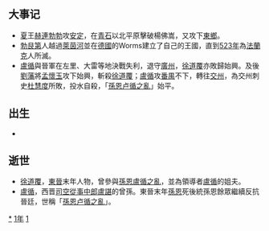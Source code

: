 {{yearTOC|411|东晋'''[[义熙_(晋安帝)|义熙]]七年'''；后秦'''[[弘始|弘始]]十三年'''；北魏'''[[永兴_(北魏明元帝)|永兴]]三年'''；北凉'''[[永安_(沮渠蒙逊)|永安]]十一年'''；西涼'''[[建初_(李暠)|建初]]七年'''；北燕'''[[太平_(冯跋)|太平]]三年'''；夏國'''[[龍昇|龍昇]]五年'''；南凉'''[[嘉平_(秃发傉檀)|嘉平]]四年'''；西秦'''[[更始_(乞伏乾歸)|更始]]三年'''}}

== 大事记 ==
*[[夏_(十六國)|夏]]王[[赫連勃勃|赫連勃勃]]攻[[安定郡|安定]]，在[[青石|青石]]以北平原擊破楊佛嵩，又攻下[[東鄉|東鄉]]。
*[[勃艮第|勃艮第]]人越過[[萊茵河|萊茵河]]並在[[德國|德國]]的Worms建立了自己的王國，直到[[523年|523年]]為[[法蘭克|法蘭克]]人所滅。
*[[盧循|盧循]]與晉軍在左里、大雷等地決戰失利，退守[[廣州|廣州]]，[[徐道覆|徐道覆]]亦敗歸始興。及後[[劉藩|劉藩]]將[[孟懷玉|孟懷玉]]攻下始興，斬殺[[徐道覆|徐道覆]]；[[盧循|盧循]]攻[[广州市|番禺]]不下，轉往[[交州|交州]]，為交州刺史[[杜慧度|杜慧度]]所敗，投水自殺，「[[孫恩卢循之亂|孫恩卢循之亂]]」始平。

== 出生 ==
*

== 逝世 ==
{{Wikisource year mention}}
*[[徐道覆|徐道覆]]，[[東晉|東晉]]末年人物，曾參與[[孫恩盧循之亂|孫恩盧循之亂]]，並為領導者[[盧循|盧循]]的姐夫。
*[[盧循|盧循]]，西晋[[司空|司空]][[從事中郎|從事中郎]][[盧諶|盧諶]]的曾孫。東晉末年[[孫恩|孫恩]]死後統孫恩餘眾繼續反抗晉廷，世稱「[[孫恩卢循之亂|孫恩卢循之亂]]」。

[[Category:411年|*]]
[[Category:410年代|1年]]
[[Category:5世纪各年|1]]